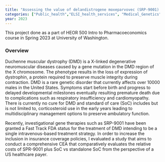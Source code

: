 ```yaml
---
title: "Assessing the value of delandistrogene moxeparvovec (SRP-9001) gene therapy in patients with Duchenne muscular dystrophy in the United States"
categories: ["Public_health","ELSI_health_services", "Medical_Genetics"]
year: 2023
---
```


This project done as a part of HEOR 500 Intro to Pharmacoeconomics course in Spring 2023 at University of Washington.

### Overview

Duchenne muscular dystrophy (DMD) is a X-linked degenerative neuromuscular diseases caused by a gene mutation in the DMD region of the X chromosome. The phenotype results in the loss of expression of dystrophin, a protein required to preserve muscle integrity during contraction. DMD is a rare genetic disorder that currently affects over 10000 males in the United States. Symptoms start before birth and progress to delayed developmental milestones eventually resulting premature death due to complications such as respiratory insufficiency and cardiomyopathy. There is currently no cure for DMD and standard of care (SoC) includes but is not limited to, corticosteroid use in the early years leading to multidisciplinary management options to preserve ambulatory function.

Recently, investigational gene therapies such as SRP-9001 have been granted a Fast Track FDA status for the treatment of DMD intending to be a single intravenous-based treatment strategy. In order to increase the inclusion in insurance coverage policies, I evaluated a study that aims to conduct a comprehensive CEA that comparatively evaluates the relative costs of SPR-9001 plus SoC vs standalone SoC from the perspective of a US healthcare payer.
